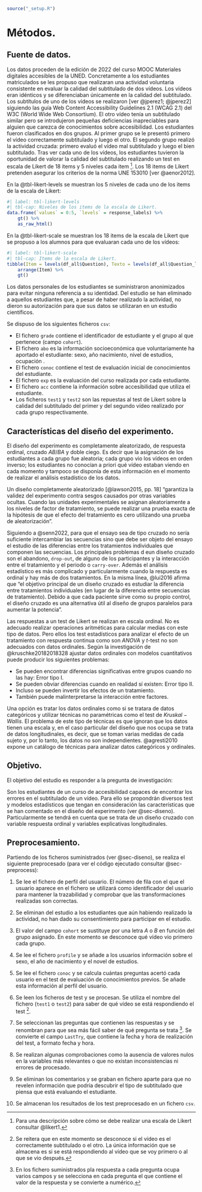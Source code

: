 ```{r}
source("_setup.R")
```

# Métodos.

## Fuente de datos.

Los datos proceden de la edición de 2022 del curso MOOC Materiales digitales accesibles de la UNED. Concretamente a los estudiantes matriculados se les propuso que realizaran una actividad voluntaria consistente en evaluar la calidad del subtitulado de dos vídeos. Los vídeos eran idénticos y se diferenciaban únicamente en la calidad del subtitulado. Los subtítulos de uno de los vídeos se realizaron [ver @jperez1; @jperez2] siguiendo las guía Web Content Accessibility Guidelines 2.1 (WCAG 2.1) del W3C (World Wide Web Consortium). El otro vídeo tenía un subtitulado similar pero se introdujeron pequeñas deficiencias inapreciables para alguien que carezca de conocimientos sobre accesibilidad. Los estudiantes fueron clasificados en dos grupos. Al primer grupo se le presentó primero el vídeo correctamente subtitulado y luego el otro. El segundo grupo realizó la actividad cruzada: primero evaluó el vídeo mal subtitulado y luego el bien subtitulado. Tras ver cada uno de los vídeos, los estudiantes tuvieron la oportunidad de valorar la calidad del subtitulado realizando un test en escala de Likert de 18 items y 5 niveles cada item ^[Para una descripción sobre cómo se debe realizar una escala de Likert consultar @likert1.]. Los 18 items de Likert pretenden asegurar los criterios de la norma UNE 153010 [ver @aenor2012].

En la @tbl-likert-levels se muestran los 5 niveles de cada uno de los items de la escala de Likert:

\clearpage

```{r}
#| label: tbl-likert-levels
#| tbl-cap: Niveles de los items de la escala de Likert.
data.frame(`values` = 0:5, `levels` = response_labels) %>%
    gt() %>%
    as_raw_html()
```

En la @tbl-likert-scale se muestran los 18 items de la escala de Likert que se propuso a los alumnos para que evaluaran cada uno de los vídeos:


```{r}
#| label: tbl-likert-scale
#| tbl-cap: Items de la escala de Likert.
tibble(Item = levels(df_all$Question), Texto = levels(df_all$Question_l)) %>%
    arrange(Item) %>%
    gt()
```

Los datos personales de los estudiantes se suministraron anonimizados para evitar ninguna referencia a su identidad. Del estudio se han eliminado a aquellos estudiantes que, a pesar de haber realizado la actividad, no dieron su autorización para que sus datos se utilizaran en un estudio científicos.

\clearpage
Se dispuso de los siguientes ficheros `csv`:

* El fichero `grade` contiene el identificador de estudiante y el grupo al que pertenece (campo `cohort`).
* El fichero `abo` es la información socioeconómica que voluntariamente ha aportado el estudiante: sexo, año nacimiento, nivel de estudios, ocupación .
* El fichero `conoc` contiene el test de evaluación inicial de conocimientos del estudiante.
* El fichero `exp` es la evaluación del curso realizada por cada estudiante.
* El fichero `acc` contiene la información sobre accesibilidad que utiliza el estudiante.
* Los ficheros `test1` y `test2` son las repuestas al test de Likert sobre la calidad del subtitulado del primer y del segundo vídeo realizado por cada grupo respectivamente.

## Características del diseño del experimento. {#sec-diseno}

El diseño del experimento es completamente aleatorizado, de respuesta ordinal, cruzado $AB/BA$ y doble ciego. Es decir que la asignación de los estudiantes a cada grupo fue aleatoria; cada grupo vio los vídeos en orden inverso; los estudiantes no conocían a priori qué vídeo estaban viendo en cada momento y tampoco se disponía de esta información en el momento de realizar el análisis estadístico de los datos.

Un diseño completamente aleatorizado [@lawson2015, pp. 18] "garantiza la validez del experimento contra sesgos causados por otras variables ocultas. Cuando las unidades experimentales se asignan aleatoriamente a los niveles de factor de tratamiento, se puede realizar una prueba exacta de la hipótesis de que el efecto del tratamiento es cero utilizando una prueba de aleatorización".

Siguiendo a @senn2022, para que el ensayo sea de tipo cruzado no sería suficiente intercambiar las secuencias sino que debe ser objeto del ensayo el estudio de las diferencias entre los tratamientos individuales que componen las secuencias. Los principales problemas d eun diseño cruzado son el abandono, `drop-out`, de alguno de los participantes y la interacción entre el tratamiento y el periodo o `carry-over`. Además el análisis estadístico es más complicado y particularmente cuando la respuesta es ordinal y hay más de dos tratamientos. En la misma línea, @lui2016 afirma que "el objetivo principal de un diseño cruzado es estudiar la diferencia entre tratamientos individuales (en lugar de la diferencia entre secuencias de tratamiento). Debido a que cada paciente sirve como su propio control, el diseño cruzado es una alternativa útil al diseño de grupos paralelos para aumentar la potencia".

Las respuestas a un test de Likert se realizan en escala ordinal. No es adecuado realizar operaciones aritméticas para calcular medias con este tipo de datos. Pero ellos los test estadísticos para analizar el efecto de un tratamiento con respuesta continua como son $ANOVA$ y $t$-test no son adecuados con datos ordinales. Según la investigación de @kruschke20182018328 ajustar datos ordinales con modelos cuantitativos puede producir los siguientes problemas:

* Se pueden encontrar diferencias significativas entre grupos cuando no las hay: Error tipo I.
* Se pueden obviar diferencias cuando en realidad sí existen: Error tipo II.
* Incluso se pueden invertir los efectos de un tratamiento.
* También puede malinterpretarse la interacción entre factores.

Una opción es tratar los datos ordinales como si se tratara de datos categóricos y utilizar técnicas no paramétricas como el test de $Kruskal-Wallis$. El problema de este tipo de técnicas es que ignoran que los datos tienen una escala y, en el caso particular del diseño que nos ocupa se trata de datos longitudinales, es decir, que se toman varias medidas de cada sujeto y, por lo tanto, los datos no son independientes. @agresti2010 expone un catálogo de técnicas para analizar datos categóricos y ordinales.

## Objetivo.

El objetivo del estudio es responder a la pregunta de investigación:

Son los estudiantes de un curso de accesibilidad capaces de encontrar los errores en el subtitulado de un vídeo. Para ello se propondrán diversos test y modelos estadísticos que tengan en consideración las características que se han comentado en el diseño del experimento (ver @sec-diseno). Particularmente se tendrá en cuenta que se trata de un diseño cruzado con variable respuesta ordinal y variables explicativas longitudinales.

## Preprocesamiento.

Partiendo de los ficheros suministrados (ver @sec-diseno), se realiza el siguiente preprocesado (para ver el código ejecutado consultar @sec-preprocess):

1. Se lee el fichero de perfil del usuario. El número de fila con el que el usuario aparece en el fichero se utilizará como identificador del usuario para mantener la trazabilidad y comprobar que las transformaciones realizadas son correctas.

2. Se eliminan del estudio a los estudiantes que aún habiendo realizado la actividad, no han dado su consentimiento para participar en el estudio.

3. El valor del campo `cohort` se sustituye por una letra $A$ o $B$ en función del grupo asignado. En este momento se desconoce qué vídeo vio primero cada grupo.

4. Se lee el fichero `profile` y se añade a los usuarios información sobre el sexo, el año de nacimiento y el novel de estudios.

5. Se lee el fichero `conoc` y se calcula cuántas preguntas acertó cada usuario en el test de evaluación de conocimientos previos. Se añade esta información al perfil del usuario.

6. Se leen los ficheros de test y se procesan. Se utiliza el nombre del fichero (`test1` o `test2`) para saber de qué vídeo se está respondiendo el test
^[Se reitera que en este momento se desconoce si el vídeo es el correctamente  subtitulado o el otro. La única información que se almacena es si se está respondiendo al vídeo que se voy primero o al que se vio después.].

7. Se seleccionan las preguntas que contienen las respuestas y se renombran para que sea más fácil saber de qué pregunta se trata
^[En los fichero suministrados pla respuesta a cada pregunta ocupa varios campos y se selecciona en cada pregunta el que contiene el valor de la respuesta y se convierte a numérico.]. Se convierte el campo `LastTry`, que contiene la fecha y hora de realización del test, a formato fecha y hora.

8. Se realizan algunas comprobaciones como la ausencia de valores nulos en la variables más relevantes o que no existan inconsistencias ni errores de procesado.

9. Se eliminan los comentarios y se graban en fichero aparte para que no revelen información que podría descubrir el tipo de subtitulado que piensa que está evaluando el estudiante.

10. Se almacenan los resultados de los test preprocesado en un fichero `csv`.

\clearpage
